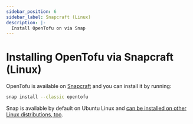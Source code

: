 ```yaml
---
sidebar_position: 6
sidebar_label: Snapcraft (Linux)
description: |-
  Install OpenTofu on via Snap
---
```


# Installing OpenTofu via Snapcraft (Linux)

OpenTofu is available on [Snapcraft](https://snapcraft.io/) and you can install it by running:

```bash
snap install --classic opentofu
```

Snap is available by default on Ubuntu Linux and [can be installed on other Linux distributions, too](https://snapcraft.io/docs/installing-snapd).
